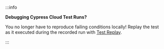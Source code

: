 :::info

<strong>
Debugging Cypress Cloud Test Runs?
</strong>

You no longer have to reproduce failing conditions locally! Replay the test as it executed during the recorded run with <Icon name="sync-alt" /> [Test Replay](/guides/overview/why-cypress).

:::